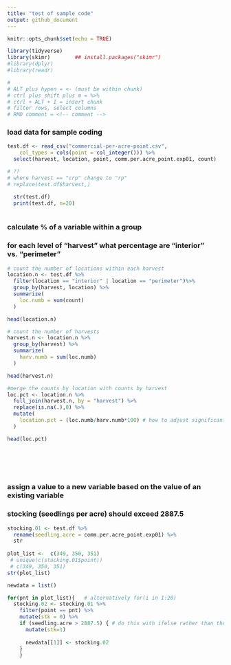 ```yaml
---
title: "test of sample code"
output: github_document
---
```


```r
knitr::opts_chunk$set(echo = TRUE)
```

```r

library(tidyverse)
library(skimr)        ## install.packages("skimr")
#library(dplyr)
#library(readr)

#
# ALT plus hypen = <- (must be within chunk)
# ctrl plus shift plus m = %>% 
# ctrl + ALT + I = insert chunk
# filter rows, select columns
# RMD comment = <!-- comment -->

```

### load data for sample coding

```r
test.df <- read_csv("commercial-per-acre-point.csv", 
    col_types = cols(point = col_integer())) %>% 
  select(harvest, location, point, comm.per.acre_point.exp01, count)

# ??
# where harvest == "crp" change to "rp"
# replace(test.df$harvest,)

  str(test.df)
  print(test.df, n=20)
  
```

### calculate % of a variable within a group
### for each level of "harvest" what percentage are "interior" vs. "perimeter"

```r
# count the number of locations within each harvest
location.n <- test.df %>% 
  filter(location == "interior" | location == "perimeter")%>% 
  group_by(harvest, location) %>% 
  summarize(
    loc.numb = sum(count)
  )

head(location.n)

# count the number of harvests
harvest.n <- location.n %>% 
  group_by(harvest) %>% 
  summarize(
    harv.numb = sum(loc.numb)
  )

head(harvest.n)

#merge the counts by location with counts by harvest
loc.pct <- location.n %>% 
  full_join(harvest.n, by = "harvest") %>% 
  replace(is.na(.),0) %>% 
  mutate(
    location.pct = (loc.numb/harv.numb*100) # how to adjust significant digits?
  )

head(loc.pct)




 

```



### assign a value to a new variable based on the value of an existing variable
### stocking (seedlings per acre) should exceed 2887.5

```r

stocking.01 <- test.df %>% 
  rename(seedling.acre = comm.per.acre_point.exp01) %>% 
  str
  
plot_list <-  c(349, 350, 351)
 # unique(c(stocking.01$point))
 # c(349, 350, 351)
str(plot_list)

newdata = list()

for(pnt in plot_list){   # alternatively for(i in 1:20)
  stocking.02 <- stocking.01 %>% 
    filter(point == pnt) %>% 
    mutate(stk = 0) %>% 
    if (seedling.acre > 2887.5) { # do this with ifelse rather than the initial "stk=0"
      mutate(stk=1)
      
      newdata[[1]] <- stocking.02
    }
    }


```



### 
